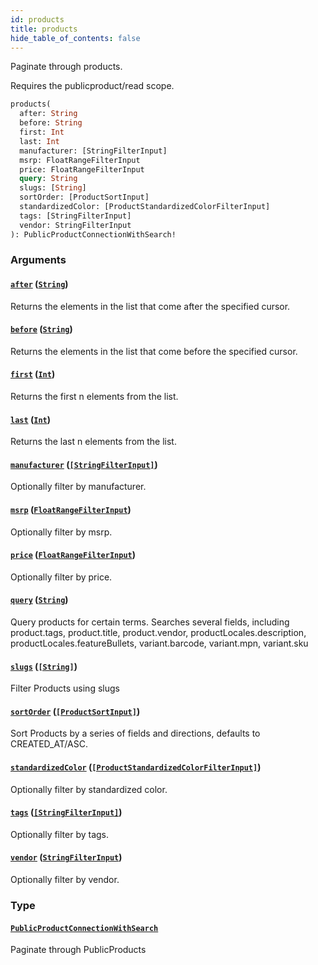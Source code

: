 ```yaml
---
id: products
title: products
hide_table_of_contents: false
---
```



Paginate through products.

Requires the publicproduct/read scope.

```graphql
products(
  after: String
  before: String
  first: Int
  last: Int
  manufacturer: [StringFilterInput]
  msrp: FloatRangeFilterInput
  price: FloatRangeFilterInput
  query: String
  slugs: [String]
  sortOrder: [ProductSortInput]
  standardizedColor: [ProductStandardizedColorFilterInput]
  tags: [StringFilterInput]
  vendor: StringFilterInput
): PublicProductConnectionWithSearch!
```


### Arguments

#### [`after`](#) ([`String`](/developers/demandhq-apis/storefront-api/graphql/reference/scalars/string))

Returns the elements in the list that come after the specified cursor.


#### [`before`](#) ([`String`](/developers/demandhq-apis/storefront-api/graphql/reference/scalars/string))

Returns the elements in the list that come before the specified cursor.


#### [`first`](#) ([`Int`](/developers/demandhq-apis/storefront-api/graphql/reference/scalars/int))

Returns the first n elements from the list.


#### [`last`](#) ([`Int`](/developers/demandhq-apis/storefront-api/graphql/reference/scalars/int))

Returns the last n elements from the list.


#### [`manufacturer`](#) ([`[StringFilterInput]`](/developers/demandhq-apis/storefront-api/graphql/reference/inputs/string-filter-input))

Optionally filter by manufacturer.


#### [`msrp`](#) ([`FloatRangeFilterInput`](/developers/demandhq-apis/storefront-api/graphql/reference/inputs/float-range-filter-input))

Optionally filter by msrp.


#### [`price`](#) ([`FloatRangeFilterInput`](/developers/demandhq-apis/storefront-api/graphql/reference/inputs/float-range-filter-input))

Optionally filter by price.


#### [`query`](#) ([`String`](/developers/demandhq-apis/storefront-api/graphql/reference/scalars/string))

Query products for certain terms. Searches several fields, including
product.tags, product.title, product.vendor, productLocales.description,
productLocales.featureBullets, variant.barcode, variant.mpn, variant.sku


#### [`slugs`](#) ([`[String]`](/developers/demandhq-apis/storefront-api/graphql/reference/scalars/string))

Filter Products using slugs


#### [`sortOrder`](#) ([`[ProductSortInput]`](/developers/demandhq-apis/storefront-api/graphql/reference/inputs/product-sort-input))

Sort Products by a series of fields and directions, defaults to CREATED_AT/ASC.


#### [`standardizedColor`](#) ([`[ProductStandardizedColorFilterInput]`](/developers/demandhq-apis/storefront-api/graphql/reference/inputs/product-standardized-color-filter-input))

Optionally filter by standardized color.


#### [`tags`](#) ([`[StringFilterInput]`](/developers/demandhq-apis/storefront-api/graphql/reference/inputs/string-filter-input))

Optionally filter by tags.


#### [`vendor`](#) ([`StringFilterInput`](/developers/demandhq-apis/storefront-api/graphql/reference/inputs/string-filter-input))

Optionally filter by vendor.


### Type

#### [`PublicProductConnectionWithSearch`](/developers/demandhq-apis/storefront-api/graphql/reference/objects/public-product-connection-with-search)

Paginate through PublicProducts




